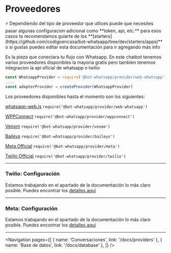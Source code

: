
# Proveedores

<Alert>
    ⚡ Dependiendo del tipo de proveedor que utlices puede que necesites pasar algunas configuracion adicional como
    **token, api, etc.** para esos casos te recomendamos guiarte de los
    **[starters](https://github.com/codigoencasa/bot-whatsapp/tree/dev/starters/apps)** o si gustas puedes editar esta
    documentación para ir agregando más info
</Alert>

Es la pieza que conectara tu flujo con Whatsapp. En este chatbot tenemos varios proveedores disponibles la mayoria gratis pero tambien tenemos integracion la api oficial de whatsapp o twilio

```js
const WhatsappProvider = require('@bot-whatsapp/provider/web-whatsapp')
....
const adapterProvider = createProvider(WhatsappProvider)
```

Los proveedores disponibles hasta el momento son los siguientes:

[whatsapp-web.js](https://github.com/pedroslopez/whatsapp-web.js) `require('@bot-whatsapp/provider/web-whatsapp')`

[WPPConnect](https://github.com/wppconnect-team/wppconnect) `require('@bot-whatsapp/provider/wppconnect')`

[Venom](https://github.com/orkestral/venom) `require('@bot-whatsapp/provider/venom')`

[Baileys](https://github.com/whiskeysockets/Baileys) `require('@bot-whatsapp/provider/baileys')`

[Meta Official](https://developers.facebook.com/docs/whatsapp/cloud-api/reference/messages) `require('@bot-whatsapp/provider/meta')`

[Twilio Official](https://www.twilio.com/es-mx/messaging/whatsapp) `require('@bot-whatsapp/provider/twilio')`

---

### Twilio: Configuración

Estamos trabajando en el apartado de la documentación lo más claro posible. Puedes encontrar los [detalles aquí](/docs/providers/twilio)

---

### Meta: Configuración

Estamos trabajando en el apartado de la documentación lo más claro posible. Puedes encontrar los [detalles aquí](/docs/providers/meta)

---

<Navigation
    pages={[
        { name: 'Conversaciones', link: '/docs/providers' },
        { name: 'Base de datos', link: '/docs/database' },
    ]}
/>
